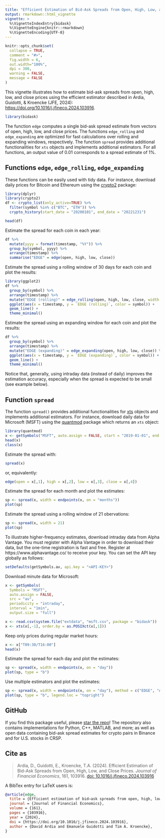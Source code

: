 ```yaml
---
title: "Efficient Estimation of Bid-Ask Spreads from Open, High, Low, and Close Prices"
output: rmarkdown::html_vignette
vignette: >
  %\VignetteIndexEntry{bidask}
  %\VignetteEngine{knitr::rmarkdown}
  %\VignetteEncoding{UTF-8}
---
```


```r
knitr::opts_chunk$set(
  collapse = TRUE,
  comment = "#>",
  fig.width = 6,
  out.width="100%",
  dpi = 300,
  warning = FALSE,
  message = FALSE
)
```

This vignette illustrates how to estimate bid-ask spreads from open, high, low, and close prices using the efficient estimator described in Ardia, Guidotti, & Kroencke (JFE, 2024): [https://doi.org/10.1016/j.jfineco.2024.103916](https://doi.org/10.1016/j.jfineco.2024.103916). 

```r
library(bidask)
```

The function `edge` computes a single bid-ask spread estimate from vectors of open, high, low, and close prices. The functions `edge_rolling` and `edge_expanding` are optimized for fast calculations over rolling and expanding windows, respectively. The function `spread` provides additional functionalities for `xts` objects and implements additional estimators. For all functions, an output value of 0.01 corresponds to a spread estimate of 1%.

## Functions `edge`, `edge_rolling`, `edge_expanding`

These functions can be easily used with tidy data. For instance, download daily prices for Bitcoin and Ethereum using the [crypto2](https://cran.r-project.org/package=crypto2) package:

```r
library(dplyr)
library(crypto2)
df <- crypto_list(only_active=TRUE) %>%
  filter(symbol %in% c("BTC", "ETH")) %>%
  crypto_history(start_date = "20200101", end_date = "20221231")
```

```r
head(df)
```

Estimate the spread for each coin in each year:

```r
df %>%
  mutate(yyyy = format(timestamp, "%Y")) %>%
  group_by(symbol, yyyy) %>%
  arrange(timestamp) %>%
  summarise("EDGE" = edge(open, high, low, close))
```

Estimate the spread using a rolling window of 30 days for each coin and plot the results:

```r
library(ggplot2)
df %>%
  group_by(symbol) %>%
  arrange(timestamp) %>%
  mutate("EDGE (rolling)" = edge_rolling(open, high, low, close, width = 30)) %>%
  ggplot(aes(x = timestamp, y = `EDGE (rolling)`, color = symbol)) +
  geom_line() +
  theme_minimal()
```

Estimate the spread using an expanding window for each coin and plot the results:
```r
df %>%
  group_by(symbol) %>%
  arrange(timestamp) %>%
  mutate("EDGE (expanding)" = edge_expanding(open, high, low, close)) %>%
  ggplot(aes(x = timestamp, y = `EDGE (expanding)`, color = symbol)) +
  geom_line() +
  theme_minimal()
```

Notice that, generally, using intraday data (instead of daily) improves the estimation accuracy, especially when the spread is expected to be small (see example below).

## Function `spread`

The function `spread()` provides additional functionalities for [xts](https://cran.r-project.org/package=xts) objects and implements additional estimators. For instance, download daily data for Microsoft (MSFT) using the [quantmod](https://cran.r-project.org/package=quantmod) package which returns an `xts` object:

```r
library(quantmod)
x <- getSymbols("MSFT", auto.assign = FALSE, start = "2019-01-01", end = "2022-12-31")
head(x)
class(x)
```

Estimate the spread with:

```r
spread(x)
```

or, equivalently:

```r
edge(open = x[,1], high = x[,2], low = x[,3], close = x[,4])
```

Estimate the spread for each month and plot the estimates:

```r
sp <- spread(x, width = endpoints(x, on = "months"))
plot(sp)
```

Estimate the spread using a rolling window of 21 obervations:

```r
sp <- spread(x, width = 21)
plot(sp)
```

To illustrate higher-frequency estimates, download intraday data from Alpha Vantage. You must register with Alpha Vantage in order to download their data, but the one-time registration is fast and free. Register at https://www.alphavantage.co/ to receive your key. You can set the API key globally as follows:

```r
setDefaults(getSymbols.av, api.key = "<API-KEY>")
```

Download minute data for Microsoft:

```r
x <- getSymbols(
  Symbols = "MSFT", 
  auto.assign = FALSE, 
  src = "av", 
  periodicity = "intraday", 
  interval = "1min", 
  output.size = "full")
```

```r
x <- read.csv(system.file("extdata", "msft.csv", package = "bidask"))
x <- xts(x[,-1], order.by = as.POSIXct(x[,1]))
```

Keep only prices during regular market hours:

```r
x <- x["T09:30/T16:00"]
head(x)
```

Estimate the spread for each day and plot the estimates:

```r
sp <- spread(x, width = endpoints(x, on = "day"))
plot(sp, type = "b")
```

Use multiple estimators and plot the estimates:

```r
sp <- spread(x, width = endpoints(x, on = "day"), method = c("EDGE", "AR", "CS", "ROLL"))
plot(sp, type = "b", legend.loc = "topright")
```

## GitHub 

If you find this package useful, please [star the repo](https://github.com/eguidotti/bidask)! The repository also contains implementations for Python, C++, MATLAB, and more; as well as open data containing bid-ask spread estimates for crypto pairs in Binance and for U.S. stocks in CRSP.

## Cite as

> Ardia, D., Guidotti, E., Kroencke, T.A. (2024). Efficient Estimation of Bid-Ask Spreads from Open, High, Low, and Close Prices. *Journal of Financial Economics*, 161, 103916. [doi: 10.1016/j.jfineco.2024.103916](https://doi.org/10.1016/j.jfineco.2024.103916)

A BibTex  entry for LaTeX users is:

```bibtex
@article{edge,
  title = {Efficient estimation of bid–ask spreads from open, high, low, and close prices},
  journal = {Journal of Financial Economics},
  volume = {161},
  pages = {103916},
  year = {2024},
  doi = {https://doi.org/10.1016/j.jfineco.2024.103916},
  author = {David Ardia and Emanuele Guidotti and Tim A. Kroencke},
}
```
